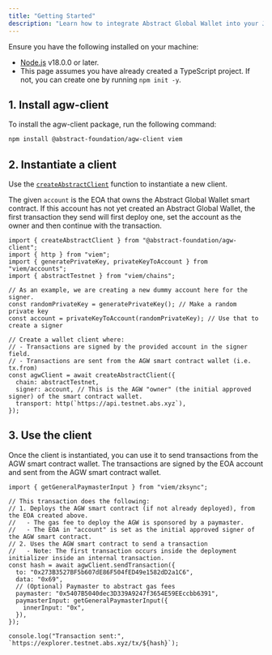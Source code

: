 ```yaml
---
title: "Getting Started"
description: "Learn how to integrate Abstract Global Wallet into your JavaScript or TypeScript project using the agw-client package."
---
```


<Accordion title="Prerequisites">
  Ensure you have the following installed on your machine: 
  
- [Node.js](https://nodejs.org/en/download/) v18.0.0 or later.
- This page assumes you have already created a TypeScript project. If not, you can create one by running `npm init -y`.

</Accordion>

## 1. Install agw-client

To install the agw-client package, run the following command:

```bash
npm install @abstract-foundation/agw-client viem
```

## 2. Instantiate a client

Use the [`createAbstractClient`](/abstract-global-wallet/agw-client/api/createAbstractClient) function to instantiate a new client.

The given `account` is the EOA that owns the Abstract Global Wallet smart contract. If this account has not yet created an Abstract Global Wallet,
the first transaction they send will first deploy one, set the account as the owner and then continue with the transaction.

```tsx
import { createAbstractClient } from "@abstract-foundation/agw-client";
import { http } from "viem";
import { generatePrivateKey, privateKeyToAccount } from "viem/accounts";
import { abstractTestnet } from "viem/chains";

// As an example, we are creating a new dummy account here for the signer.
const randomPrivateKey = generatePrivateKey(); // Make a random private key
const account = privateKeyToAccount(randomPrivateKey); // Use that to create a signer

// Create a wallet client where:
// - Transactions are signed by the provided account in the signer field.
// - Transactions are sent from the AGW smart contract wallet (i.e. tx.from)
const agwClient = await createAbstractClient({
  chain: abstractTestnet,
  signer: account, // This is the AGW "owner" (the initial approved signer) of the smart contract wallet.
  transport: http(`https://api.testnet.abs.xyz`),
});
```

## 3. Use the client

Once the client is instantiated, you can use it to send transactions from the AGW smart contract wallet. The transactions
are signed by the EOA account and sent from the AGW smart contract wallet.

```tsx
import { getGeneralPaymasterInput } from "viem/zksync";

// This transaction does the following:
// 1. Deploys the AGW smart contract (if not already deployed), from the EOA created above.
//   - The gas fee to deploy the AGW is sponsored by a paymaster.
//   - The EOA in "account" is set as the initial approved signer of the AGW smart contract.
// 2. Uses the AGW smart contract to send a transaction
//   - Note: The first transaction occurs inside the deployment initializer inside an internal transaction.
const hash = await agwClient.sendTransaction({
  to: "0x273B3527BF5b607dE86F504fED49e1582dD2a1C6",
  data: "0x69",
  // (Optional) Paymaster to abstract gas fees
  paymaster: "0x5407B5040dec3D339A9247f3654E59EEccbb6391",
  paymasterInput: getGeneralPaymasterInput({
    innerInput: "0x",
  }),
});

console.log("Transaction sent:", `https://explorer.testnet.abs.xyz/tx/${hash}`);
```
